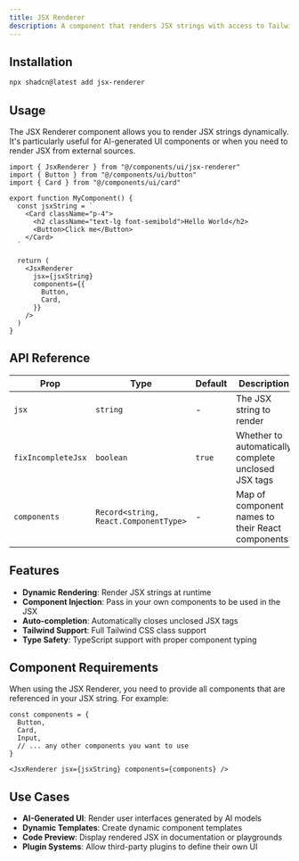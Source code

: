 ```yaml
---
title: JSX Renderer
description: A component that renders JSX strings with access to Tailwind CSS, shadcn components, and Lucide icons.
---
```


<ComponentPreview name="jsx-renderer-demo" componentContainerClassName="h-[600px]" codeContainerClassName="h-[600px]" />

## Installation

```bash
npx shadcn@latest add jsx-renderer
```

## Usage

The JSX Renderer component allows you to render JSX strings dynamically. It's particularly useful for AI-generated UI components or when you need to render JSX from external sources.

```tsx
import { JsxRenderer } from "@/components/ui/jsx-renderer"
import { Button } from "@/components/ui/button"
import { Card } from "@/components/ui/card"

export function MyComponent() {
  const jsxString = `
    <Card className="p-4">
      <h2 className="text-lg font-semibold">Hello World</h2>
      <Button>Click me</Button>
    </Card>
  `

  return (
    <JsxRenderer
      jsx={jsxString}
      components={{
        Button,
        Card,
      }}
    />
  )
}
```

## API Reference

| Prop | Type | Default | Description |
|------|------|---------|-------------|
| `jsx` | `string` | - | The JSX string to render |
| `fixIncompleteJsx` | `boolean` | `true` | Whether to automatically complete unclosed JSX tags |
| `components` | `Record<string, React.ComponentType>` | - | Map of component names to their React components |

## Features

- **Dynamic Rendering**: Render JSX strings at runtime
- **Component Injection**: Pass in your own components to be used in the JSX
- **Auto-completion**: Automatically closes unclosed JSX tags
- **Tailwind Support**: Full Tailwind CSS class support
- **Type Safety**: TypeScript support with proper component typing

## Component Requirements

When using the JSX Renderer, you need to provide all components that are referenced in your JSX string. For example:

```tsx
const components = {
  Button,
  Card,
  Input,
  // ... any other components you want to use
}

<JsxRenderer jsx={jsxString} components={components} />
```

## Use Cases

- **AI-Generated UI**: Render user interfaces generated by AI models
- **Dynamic Templates**: Create dynamic component templates
- **Code Preview**: Display rendered JSX in documentation or playgrounds
- **Plugin Systems**: Allow third-party plugins to define their own UI